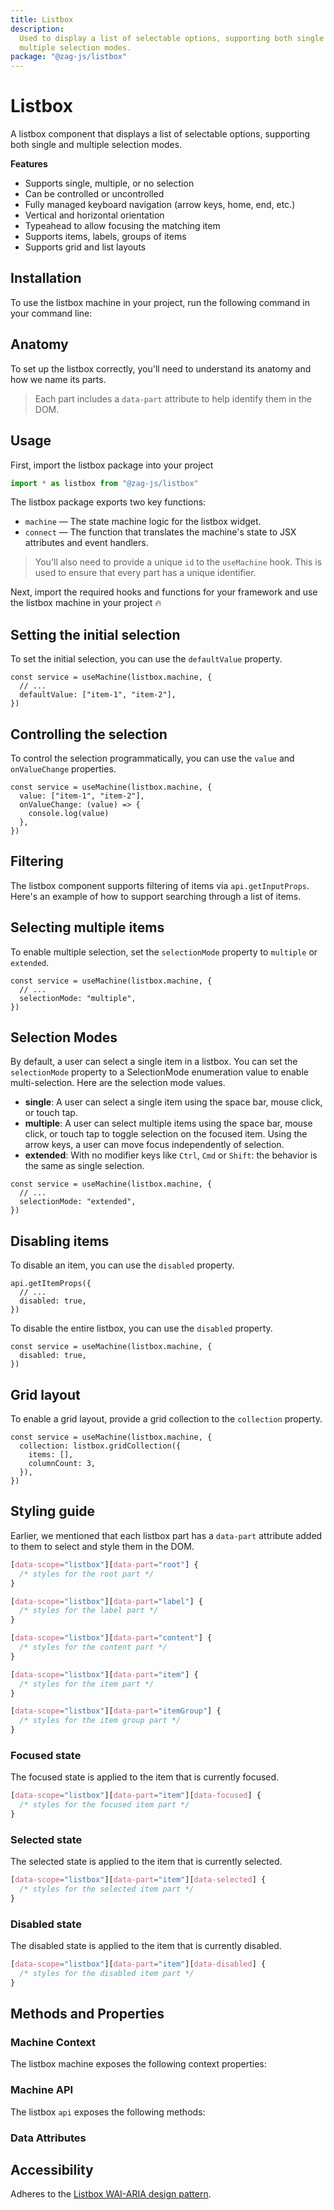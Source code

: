 ```yaml
---
title: Listbox
description:
  Used to display a list of selectable options, supporting both single and
  multiple selection modes.
package: "@zag-js/listbox"
---
```


# Listbox

A listbox component that displays a list of selectable options, supporting both
single and multiple selection modes.

<Resources pkg="@zag-js/listbox" />

<Showcase id="Listbox" />

**Features**

- Supports single, multiple, or no selection
- Can be controlled or uncontrolled
- Fully managed keyboard navigation (arrow keys, home, end, etc.)
- Vertical and horizontal orientation
- Typeahead to allow focusing the matching item
- Supports items, labels, groups of items
- Supports grid and list layouts

## Installation

To use the listbox machine in your project, run the following command in your
command line:

<CodeSnippet id="listbox/installation.mdx" />

## Anatomy

To set up the listbox correctly, you'll need to understand its anatomy and how
we name its parts.

> Each part includes a `data-part` attribute to help identify them in the DOM.

<Anatomy id="listbox" />

## Usage

First, import the listbox package into your project

```jsx
import * as listbox from "@zag-js/listbox"
```

The listbox package exports two key functions:

- `machine` — The state machine logic for the listbox widget.
- `connect` — The function that translates the machine's state to JSX attributes
  and event handlers.

> You'll also need to provide a unique `id` to the `useMachine` hook. This is
> used to ensure that every part has a unique identifier.

Next, import the required hooks and functions for your framework and use the
listbox machine in your project 🔥

<CodeSnippet id="listbox/usage.mdx" />

## Setting the initial selection

To set the initial selection, you can use the `defaultValue` property.

```tsx
const service = useMachine(listbox.machine, {
  // ...
  defaultValue: ["item-1", "item-2"],
})
```

## Controlling the selection

To control the selection programmatically, you can use the `value` and
`onValueChange` properties.

```tsx
const service = useMachine(listbox.machine, {
  value: ["item-1", "item-2"],
  onValueChange: (value) => {
    console.log(value)
  },
})
```

## Filtering

The listbox component supports filtering of items via `api.getInputProps`.
Here's an example of how to support searching through a list of items.

<CodeSnippet id="listbox/filtering.mdx" />

## Selecting multiple items

To enable multiple selection, set the `selectionMode` property to `multiple` or
`extended`.

```tsx
const service = useMachine(listbox.machine, {
  // ...
  selectionMode: "multiple",
})
```

## Selection Modes

By default, a user can select a single item in a listbox. You can set the
`selectionMode` property to a SelectionMode enumeration value to enable
multi-selection. Here are the selection mode values.

- **single**: A user can select a single item using the space bar, mouse click,
  or touch tap.
- **multiple**: A user can select multiple items using the space bar, mouse
  click, or touch tap to toggle selection on the focused item. Using the arrow
  keys, a user can move focus independently of selection.
- **extended**: With no modifier keys like `Ctrl`, `Cmd` or `Shift`: the
  behavior is the same as single selection.

```tsx
const service = useMachine(listbox.machine, {
  // ...
  selectionMode: "extended",
})
```

## Disabling items

To disable an item, you can use the `disabled` property.

```tsx
api.getItemProps({
  // ...
  disabled: true,
})
```

To disable the entire listbox, you can use the `disabled` property.

```tsx
const service = useMachine(listbox.machine, {
  disabled: true,
})
```

## Grid layout

To enable a grid layout, provide a grid collection to the `collection` property.

```tsx
const service = useMachine(listbox.machine, {
  collection: listbox.gridCollection({
    items: [],
    columnCount: 3,
  }),
})
```

<CodeSnippet id="listbox/grid-usage.mdx" />

## Styling guide

Earlier, we mentioned that each listbox part has a `data-part` attribute added
to them to select and style them in the DOM.

```css
[data-scope="listbox"][data-part="root"] {
  /* styles for the root part */
}

[data-scope="listbox"][data-part="label"] {
  /* styles for the label part */
}

[data-scope="listbox"][data-part="content"] {
  /* styles for the content part */
}

[data-scope="listbox"][data-part="item"] {
  /* styles for the item part */
}

[data-scope="listbox"][data-part="itemGroup"] {
  /* styles for the item group part */
}
```

### Focused state

The focused state is applied to the item that is currently focused.

```css
[data-scope="listbox"][data-part="item"][data-focused] {
  /* styles for the focused item part */
}
```

### Selected state

The selected state is applied to the item that is currently selected.

```css
[data-scope="listbox"][data-part="item"][data-selected] {
  /* styles for the selected item part */
}
```

### Disabled state

The disabled state is applied to the item that is currently disabled.

```css
[data-scope="listbox"][data-part="item"][data-disabled] {
  /* styles for the disabled item part */
}
```

## Methods and Properties

### Machine Context

The listbox machine exposes the following context properties:

<ContextTable name="listbox" />

### Machine API

The listbox `api` exposes the following methods:

<ApiTable name="listbox" />

### Data Attributes

<DataAttrTable name="listbox" />

## Accessibility

Adheres to the
[Listbox WAI-ARIA design pattern](https://www.w3.org/WAI/ARIA/apg/patterns/listbox/).
